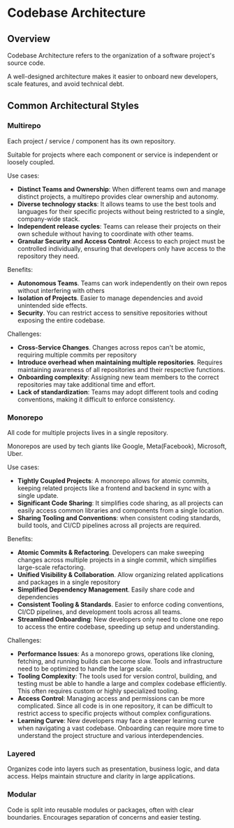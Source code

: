 # Codebase Architecture

## Overview

Codebase Architecture refers to the organization of a software project's source code.

A well-designed architecture makes it easier to onboard new developers, scale features, and avoid technical debt.


## Common Architectural Styles

### Multirepo

Each project / service / component has its own repository.

Suitable for projects where each component or service is independent or loosely coupled.

Use cases:
- **Distinct Teams and Ownership**: When different teams own and manage distinct projects, a multirepo provides clear ownership and autonomy.
- **Diverse technology stacks**: It allows teams to use the best tools and languages for their specific projects without being restricted to a single, company-wide stack.
- **Independent release cycles**: Teams can release their projects on their own schedule without having to coordinate with other teams.
- **Granular Security and Access Control**: Access to each project must be controlled individually, ensuring that developers only have access to the repository they need.

Benefits:
- **Autonomous Teams**. Teams can work independently on their own repos without interfering with others
- **Isolation of Projects**. Easier to manage dependencies and avoid unintended side effects.
- **Security**. You can restrict access to sensitive repositories without exposing the entire codebase.

Challenges:
- **Cross-Service Changes**. Changes across repos can't be atomic, requiring multiple commits per repository
- **Introduce overhead when maintaining multiple repositories**. Requires maintaining awareness of all repositories and their respective functions.
- **Onboarding complexity**: Assigning new team members to the correct repositories may take additional time and effort.
- **Lack of standardization**: Teams may adopt different tools and coding conventions, making it difficult to enforce consistency.


### Monorepo

All code for multiple projects lives in a single repository.

Monorepos are used by tech giants like Google, Meta(Facebook), Microsoft, Uber.

Use cases:
- **Tightly Coupled Projects**: A monorepo allows for atomic commits, keeping related projects like a frontend and backend in sync with a single update.
- **Significant Code Sharing**: It simplifies code sharing, as all projects can easily access common libraries and components from a single location.
- **Sharing Tooling and Conventions**: when consistent coding standards, build tools, and CI/CD pipelines across all projects are required.

Benefits:
- **Atomic Commits & Refactoring**. Developers can make sweeping changes across multiple projects in a single commit, which simplifies large-scale refactoring.
- **Unified Visibility & Collaboration**. Allow organizing related applications and packages in a single repository
- **Simplified Dependency Management**. Easily share code and dependencies
- **Consistent Tooling & Standards**. Easier to enforce coding conventions, CI/CD pipelines, and development tools across all teams.
- **Streamlined Onboarding**: New developers only need to clone one repo to access the entire codebase, speeding up setup and understanding.

Challenges:
- **Performance Issues**: As a monorepo grows, operations like cloning, fetching, and running builds can become slow. Tools and infrastructure need to be optimized to handle the large scale.
- **Tooling Complexity**: The tools used for version control, building, and testing must be able to handle a large and complex codebase efficiently. This often requires custom or highly specialized tooling.
- **Access Control**: Managing access and permissions can be more complicated. Since all code is in one repository, it can be difficult to restrict access to specific projects without complex configurations.
- **Learning Curve**: New developers may face a steeper learning curve when navigating a vast codebase. Onboarding can require more time to understand the project structure and various interdependencies.


### Layered

Organizes code into layers such as presentation, business logic, and data access. Helps maintain structure and clarity in large applications.


### Modular

Code is split into reusable modules or packages, often with clear boundaries. Encourages separation of concerns and easier testing.
